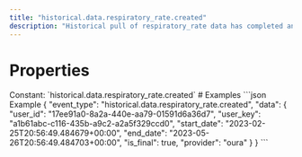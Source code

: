 ```yaml
---
title: "historical.data.respiratory_rate.created"
description: "Historical pull of respiratory_rate data has completed and you can now pull data for this resource."
---
```

# Properties
<ResponseField name="event_type" type="const string" required="true">
Constant: `historical.data.respiratory_rate.created`
</ResponseField>
<ResponseField name="data" type="HistoricalDataCreated" required="true">
<Expandable title="HistoricalDataCreated" defaultOpen="true">
<ResponseField name="user_id" type="string" required="true">
</ResponseField>
<ResponseField name="user_key" type="string" required="true">
</ResponseField>
<ResponseField name="start_date" type="string" required="true">
</ResponseField>
<ResponseField name="end_date" type="string" required="true">
</ResponseField>
<ResponseField name="is_final" type="boolean" required="true">
</ResponseField>
<ResponseField name="provider" type="string" required="true">
</ResponseField>
</Expandable>
</ResponseField>
# Examples
<CodeGroup>
```json Example
{
  "event_type": "historical.data.respiratory_rate.created",
  "data": {
    "user_id": "17ee91a0-8a2a-440e-aa79-01591d6a36d7",
    "user_key": "a1b61abc-c116-435b-a9c2-a2a5f329ccd0",
    "start_date": "2023-02-25T20:56:49.484679+00:00",
    "end_date": "2023-05-26T20:56:49.484703+00:00",
    "is_final": true,
    "provider": "oura"
  }
}
```
</CodeGroup>
